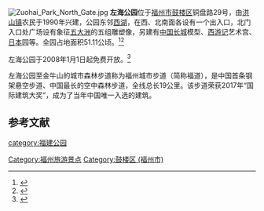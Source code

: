 {{expand|time=2016-02-04T08:27:14+00:00}}
[[File:Zuohai_Park_North_Gate.jpg|thumb]]
'''左海公园'''位于[[福州市|福州市]][[鼓楼区_(福州市)|鼓楼区]]铜盘路29号，由[[洪山镇_(福州市)|洪山镇]]农民于1990年兴建，公园东邻[[福州西湖|西湖]]，在西、北南面各设有一个出入口，北门入口处广场设有象征[[五大洲|五大洲]]的五组雕塑像，另建有[[中国长城|中国长城]]模型、[[西游记|西游记]]艺术宫、[[日本|日本]]园等。全园占地面积51.11公顷。<ref>{{Cite web|url=http://www.gl.gov.cn/archive/2015/7/29/653701.html|title=左海公园新地名|publisher=福州市鼓楼区人民政府门户网站|accessdate=2016-02-04|archive-url=https://web.archive.org/web/20170111010436/http://www.gl.gov.cn/archive/2015/7/29/653701.html|archive-date=2017-01-11|dead-url=yes}}</ref><ref> {{Cite book | author = 中国大百科全书出版社 | title = 福州百科全书 | publisher = 中国大百科全书出版社 | date = 1994 | pages=671 | ISBN = 7-5000-5471-8 | accessdate = 2016-02-04 }} </ref>

左海公园于2008年1月1日起免费开放。<ref>{{cite news|url=http://news.fznews.com.cn/fuzhou/2007-12-11/20071211%2B6Ra5T%2Bh22211024.shtml|title=左海公园下月起免费开放　园中游乐设施照常收费|publisher=福州新闻网|date=2007-12-11|accessdate=2016-02-04|archive-date=2017-01-11|archive-url=https://web.archive.org/web/20170111005011/http://news.fznews.com.cn/fuzhou/2007-12-11/20071211%2B6Ra5T%2Bh22211024.shtml|dead-url=no}}</ref>

左海公园至金牛山的城市森林步道称为福州城市步道（简称福道），是中国首条钢架悬空步道、中国最长的空中森林步道，全线总长19公里。该步道荣获2017年“国际建筑大奖”，成为了当年中国唯一入选的建筑。

== 参考文献 ==
{{reflist}}

[[Category:福州旅游景点|Category:福州旅游景点]]
[[category:福建公园|category:福建公园]]
[[Category:鼓楼区_(福州市)|Category:鼓楼区 (福州市)]]
